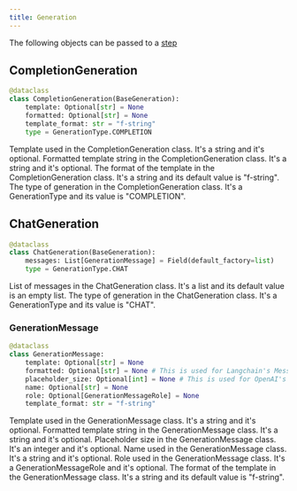 ```yaml
---
title: Generation
---
```


The following objects can be passed to a [step](/concepts/generation)

## CompletionGeneration

```python
@dataclass
class CompletionGeneration(BaseGeneration):
    template: Optional[str] = None
    formatted: Optional[str] = None
    template_format: str = "f-string"
    type = GenerationType.COMPLETION
```

<ParamField path="template" type="str" optional>
  Template used in the CompletionGeneration class. It's a string and it's
  optional.
</ParamField>

<ParamField path="formatted" type="str" optional>
  Formatted template string in the CompletionGeneration class. It's a string and
  it's optional.
</ParamField>

<ParamField path="template_format" type="str" required>
  The format of the template in the CompletionGeneration class. It's a string
  and its default value is "f-string".
</ParamField>

<ParamField path="type" type="GenerationType" required>
  The type of generation in the CompletionGeneration class. It's a
  GenerationType and its value is "COMPLETION".
</ParamField>

## ChatGeneration

```python
@dataclass
class ChatGeneration(BaseGeneration):
    messages: List[GenerationMessage] = Field(default_factory=list)
    type = GenerationType.CHAT
```

<ParamField path="messages" type="List[GenerationMessage]" required>
  List of messages in the ChatGeneration class. It's a list and its default
  value is an empty list.
</ParamField>

<ParamField path="type" type="GenerationType" required>
  The type of generation in the ChatGeneration class. It's a GenerationType and
  its value is "CHAT".
</ParamField>

### GenerationMessage

```python
@dataclass
class GenerationMessage:
    template: Optional[str] = None
    formatted: Optional[str] = None # This is used for Langchain's MessagesPlaceholder
    placeholder_size: Optional[int] = None # This is used for OpenAI's function message
    name: Optional[str] = None
    role: Optional[GenerationMessageRole] = None
    template_format: str = "f-string"
```

<ParamField path="template" type="str" optional>
  Template used in the GenerationMessage class. It's a string and it's optional.
</ParamField>

<ParamField path="formatted" type="str" optional>
  Formatted template string in the GenerationMessage class. It's a string and
  it's optional.
</ParamField>

<ParamField path="placeholder_size" type="int" optional>
  Placeholder size in the GenerationMessage class. It's an integer and it's
  optional.
</ParamField>

<ParamField path="name" type="str" optional>
  Name used in the GenerationMessage class. It's a string and it's optional.
</ParamField>

<ParamField path="role" type="GenerationMessageRole" optional>
  Role used in the GenerationMessage class. It's a GenerationMessageRole and
  it's optional.
</ParamField>

<ParamField path="template_format" type="str" required>
  The format of the template in the GenerationMessage class. It's a string and
  its default value is "f-string".
</ParamField>

